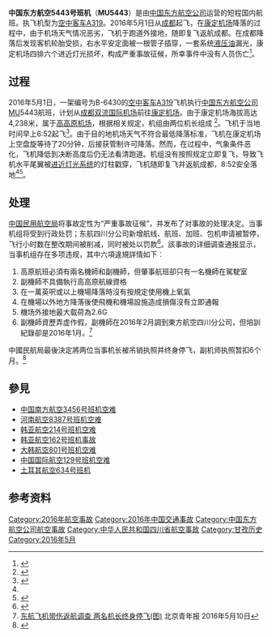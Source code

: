 {{Infobox aircraft occurrence
| name            = 中国东方航空5443号班机
| image           = File:B-6430 Airbus A319 China Eastern (12157166466).jpg
| alt             =
|image_size =300
| caption         = 事故飞机2013年在[[成都双流国际机场|成都双流国际机场]]
| date            = {{start date|2016|05|01}}
| summary         = [[可控飛行撞地|可控飛行撞地]]
| occurrence_type = 事故
| site            = {{CHN}}[[四川省|四川省]][[康定机场|康定机场]]
| coordinates     = <!-- {{coord|LAT|LON|type:event|display=inline,title}} -->
| origin          = {{CHN}}[[成都双流国际机场|成都双流国际机场]]
| destination     = {{CHN}}[[康定机场|康定机场]]
| passengers      = 
| crew            = 3
| Injuries        = 0
| fatalities      = 0
| survivors       = 全部生还
| aircraft_type   = [[空中客车A320|空中客车A319]]
| aircraft_name   =
| operator        = [[中国东方航空|中国东方航空]]
| tail_number     = B-6430{{r|caac}}
}}
'''中国东方航空5443号班机'''（'''MU5443'''）是由[[中国东方航空公司|中国东方航空公司]]运营的短程国内航班。执飞机型为[[空中客车A319|空中客车A319]]。2016年5月1日从[[成都|成都]]起飞，在[[康定机场|康定机场]]降落的过程中，由于机场天气情况恶劣，飞机于跑道外接地，随即复飞返航成都。在成都降落后发现客机轮胎受损，右水平安定面被一根管子插穿，一套系统[[液压油|液压油]]漏光，康定机场四排六个进近灯光损坏，构成严重事故征候，所幸事件中没有人员伤亡<ref>{{cite web|author1=搜狐网|title=东航降落时尾翼被刺穿带伤返航险些机毁人亡|url=http://mt.sohu.com/20160503/n447316245.shtml|publisher=搜狐网|accessdate=2016-05-05|archive-date=2016-11-30|archive-url=https://web.archive.org/web/20161130235451/http://mt.sohu.com/20160503/n447316245.shtml|dead-url=no}}</ref>。

==过程==
2016年5月1日，一架编号为B-6430的[[空中客车A319|空中客车A319]]飞机执行[[中国东方航空公司|中国东方航空公司]]MU5443航班，计划从[[成都双流国际机场|成都双流国际机场]]前往[[康定机场|康定机场]]。由于康定机场海拔高达4,238米，属于[[世界最高海拔机场列表#高高原机场|高高原机场]]，根据相关规定，机组由两位机长组成
<ref name="avherald">{{cite web
	|url=http://avherald.com/h?article=497b06be&opt=0
	|title=Accident: China Eastern A319 at Kangding on May 1st 2016, struck approach lights on final approach
	|publisher=The Aviation Herald
	|author=Simon Hradecky
	|date=2016-05-01
	|accessdate=2016-05-15
	|language=en
	|archive-date=2021-11-03
	|archive-url=https://web.archive.org/web/20211103094409/http://avherald.com/h?article=497b06be&opt=0
	}}</ref>。飞机于当地时间早上6:52起飞<ref name="carnoc">{{cite web
	|url=http://news.carnoc.com/list/343/343832.html?f=mhs
	|title=成都飞康定一客机降落时遇恶劣天气 接地复飞
	|publisher=民航资源网
	|date=2016-05-01
	|accessdate=2016-05-15
	|language=zh
	|archive-date=2020-11-04
	|archive-url=https://web.archive.org/web/20201104102202/http://news.carnoc.com/list/343/343832.html?f=mhs
	|dead-url=no
	}}</ref>。由于目的地机场天气不符合最低降落标准，飞机在康定机场上空盘旋等待了20分钟，后接获管制许可降落。然而，在{{link-en|仪表进近|Instrument approach}}过程中，气象条件恶化，飞机降低到决断高度后仍无法看清跑道。机组没有按照规定立即复飞，导致飞机水平尾翼被[[进近灯光系统|进近灯光系统]]的灯柱戳穿，飞机随即复飞并返航成都，8:52安全落地<ref name="carnoc" /><ref name="ynet1">{{cite news
 |url          = http://epaper.ynet.com/html/2016-05/03/content_195680.htm?div=0
 |title        = 东航客机水平翼被插穿后返航
 |newspaper    = 北京青年报
 |author       = 黄筱菁
 |date         = 2016-05-03
 |accessdate   = 2016-05-15
 |language     = zh
 |archive-date = 2016-12-29
 |archive-url  = https://web.archive.org/web/20161229101509/http://epaper.ynet.com/html/2016-05/03/content_195680.htm?div=0
 |dead-url     = yes
}}</ref>。

==处理==
[[中国民用航空局|中国民用航空局]]将事故定性为“严重事故征候”，并发布了对事故的处理决定。当事机组将受到行政处罚；东航四川分公司新增航线、航班、加班、包机申请被暂停，飞行小时数在整改期间被削减，同时被处以罚款<ref name="caac">{{cite web
	|url=http://www.caac.gov.cn/XWZX/MHYW/201605/t20160506_37141.html
	|title=民航局行政约见东方航空股份有限公司
	|publisher=中国民航局
	|date=2016-05-06
	|accessdate=2016-05-15
	|language=zh
	|archive-date=2020-11-04
	|archive-url=https://web.archive.org/web/20201104143728/http://www.caac.gov.cn/XWZX/MHYW/201605/t20160506_37141.html
	|dead-url=no
	}}</ref>。該事故的详细调查通报显示，当事机组存在多项违规，其中六項違規詳情如下︰
# 高原航班必須有兩名機師和副機師，但肇事航班卻只有一名機師在駕駛室
# 副機師不具備執行高高原航線資格{{fact||高原or高高原？}}
# 在一萬英呎或以上機場降落時沒有按規定使用機上氧氣
# 在機場以外地方降落後使飛機和機場設施造成損傷沒有立即通報
# 機场外接地最大载荷為2.6G
# 副機師資歷弄虚作假，副機師在2016年2月調到東方航空四川分公司，但培訓紀錄卻是2016年1月。<ref>[http://news.zijing.org/2016/0510/698744.shtml 东航飞机带伤返航调查 两名机长终身停飞(图)] {{Wayback|url=http://news.zijing.org/2016/0510/698744.shtml |date=20201104041031 }}北京青年报 2016年5月10日</ref>

中國民航局最後決定將两位当事机长被吊销执照并终身停飞，副机师执照暂扣6个月。<ref name="ynet2">{{cite news
 |url          = http://news.ynet.com/3.1/1605/10/11279115.html
 |title        = 东航遇险航班两机长被吊销执照
 |newspaper    = 北京青年报
 |author       = 孔德婧
 |date         = 2016-05-10
 |accessdate   = 2016-05-15
 |language     = zh
 |archive-url  = https://web.archive.org/web/20160510101015/http://news.ynet.com/3.1/1605/10/11279115.html
 |archive-date = 2016-05-10
 |dead-url     = yes
}}</ref>

== 參見 ==
{{portal box|航空}}
* [[中国南方航空3456号班机空难|中国南方航空3456号班机空难]]
* [[河南航空8387号班机空难|河南航空8387号班机空难]]
* [[韩亚航空214号班机空难|韩亚航空214号班机空难]]
* [[韩亚航空162号班机事故|韩亚航空162号班机事故]]
* [[大韩航空801号班机空难|大韩航空801号班机空难]]
* [[中国国际航空129号班机空难|中国国际航空129号班机空难]]
* [[土耳其航空634号班机|土耳其航空634号班机]]

== 参考资料 ==
{{reflist|30em}}

{{2016年航空事故}}
{{中华人民共和国航空事故}}

[[Category:2016年航空事故|Category:2016年航空事故]]
[[Category:2016年中国交通事故|Category:2016年中国交通事故]]
[[Category:中国东方航空公司航空事故|Category:中国东方航空公司航空事故]]
[[Category:中华人民共和国四川省航空事故|Category:中华人民共和国四川省航空事故]]
[[Category:甘孜历史|Category:甘孜历史]]
[[Category:2016年5月|Category:2016年5月]]